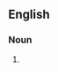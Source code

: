 {{also|hideouts}}

==English==

===Noun===
{{head|en|noun form|head=[[hide]]-[[outs]]}}

# {{plural of|hide-out|lang=en}}